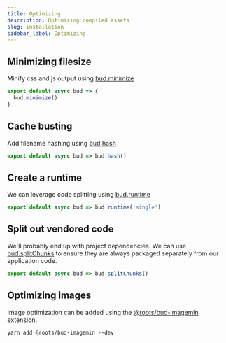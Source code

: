 ```yaml
---
title: Optimizing
description: Optimizing compiled assets
slug: installation
sidebar_label: Optimizing
---
```



## Minimizing filesize

Minify css and js output using [bud.minimize](/docs/bud.minimize)

```js {4} title='bud.config.js'
export default async bud => {
  bud.minimize()
}
```

## Cache busting

Add filename hashing using [bud.hash](/docs/bud.hash)

```js {14} title='bud.config.js'
export default async bud => bud.hash()
```

## Create a runtime

We can leverage code splitting using [bud.runtime](/docs/bud.runtime)

```js {15} title='bud.config.js'
export default async bud => bud.runtime('single')
```

## Split out vendored code

We'll probably end up with project dependencies. We can use [bud.splitChunks](/docs/bud.splitChunks) to ensure
they are always packaged separately from our application code.

```js {16} title='bud.config.js'
export default async bud => bud.splitChunks()
```

## Optimizing images

Image optimization can be added using the [@roots/bud-imagemin](/extensions/bud-imagemin) extension.

```yarn2npm
yarn add @roots/bud-imagemin --dev
```
